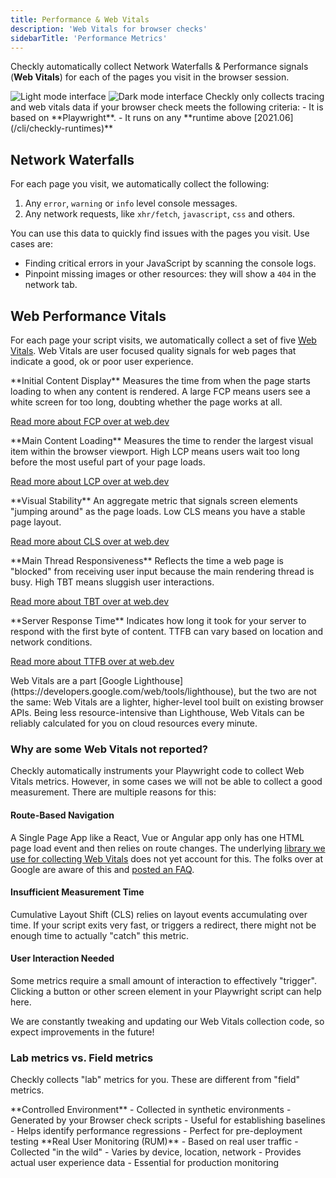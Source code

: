 ```yaml
---
title: Performance & Web Vitals
description: 'Web Vitals for browser checks'
sidebarTitle: 'Performance Metrics'
---
```


Checkly automatically collect Network Waterfalls & Performance signals (**Web Vitals**) for each of the pages you visit in the browser session.

<Frame>
      <img 
        className="block dark:hidden" 
        src="/images/next/browser-check-performance-results-light.png" 
        alt="Light mode interface"
      />
      <img 
        className="hidden dark:block" 
        src="/images/next/browser-check-performance-results-dark.png" 
        alt="Dark mode interface"
      />
    </Frame>


<Callout type="warning" emoji="⚠️">
Checkly only collects tracing and web vitals data if your browser check meets the following criteria:
- It is based on **Playwright**.
- It runs on any **runtime above [2021.06](/cli/checkly-runtimes)**
</Callout>


## Network Waterfalls
For each page you visit, we automatically collect the following:

1. Any `error`, `warning` or `info` level console messages.
2. Any network requests, like `xhr/fetch`, `javascript`, `css` and others.

You can use this data to quickly find issues with the pages you visit. Use cases are:

- Finding critical errors in your JavaScript by scanning the console logs.
- Pinpoint missing images or other resources: they will show a `404` in the network tab.


## Web Performance Vitals

For each page your script visits, we automatically collect a set of five [Web Vitals](https://web.dev/learn-web-vitals/).
Web Vitals are user focused quality signals for web pages that indicate a good, ok or poor user experience.

<Accordion title="First Contentful Paint (FCP)" icon="paintbrush">
**Initial Content Display**
Measures the time from when the page starts loading to when any content is rendered. A large FCP means users see a white screen for too long, doubting whether the page works at all.

[Read more about FCP over at web.dev](https://web.dev/fcp/)
</Accordion>

<Accordion title="Largest Contentful Paint (LCP)" icon="image">
**Main Content Loading**
Measures the time to render the largest visual item within the browser viewport. High LCP means users wait too long before the most useful part of your page loads.

[Read more about LCP over at web.dev](https://web.dev/lcp/)
</Accordion>

<Accordion title="Cumulative Layout Shift (CLS)" icon="arrows-to-circle">
**Visual Stability**
An aggregate metric that signals screen elements "jumping around" as the page loads. Low CLS means you have a stable page layout.

[Read more about CLS over at web.dev](https://web.dev/cls/)
</Accordion>

<Accordion title="Total Blocking Time (TBT)" icon="clock">
**Main Thread Responsiveness**
Reflects the time a web page is "blocked" from receiving user input because the main rendering thread is busy. High TBT means sluggish user interactions.

[Read more about TBT over at web.dev](https://web.dev/tbt/)
</Accordion>

<Accordion title="Time to First Byte (TTFB)" icon="server">
**Server Response Time**
Indicates how long it took for your server to respond with the first byte of content. TTFB can vary based on location and network conditions.

[Read more about TTFB over at web.dev](https://web.dev/time-to-first-byte/)
</Accordion>

<Callout type="info" emoji="💡">
Web Vitals are a part [Google Lighthouse](https://developers.google.com/web/tools/lighthouse), but the two are not the same: Web Vitals are a lighter, higher-level tool built on existing browser APIs. Being less resource-intensive than Lighthouse, Web Vitals can be reliably calculated for you on cloud resources every minute.
</Callout>

### Why are some Web Vitals not reported?

Checkly automatically instruments your Playwright code to collect Web Vitals metrics. However, in some cases we will not
be able to collect a good measurement. There are multiple reasons for this:

#### Route-Based Navigation

A Single Page App like a React, Vue or Angular app only has one HTML page load event and then relies on route changes.
The underlying [library we use for collecting Web Vitals](https://github.com/GoogleChrome/web-vitals) does not yet account for this.
The folks over at Google are aware of this and [posted an FAQ](https://web.dev/vitals-spa-faq/).

#### Insufficient Measurement Time

Cumulative Layout Shift (CLS) relies on layout events accumulating over time. If your script exits very fast, or triggers
a redirect, there might not be enough time to actually "catch" this metric.

#### User Interaction Needed

Some metrics require a small amount of interaction to effectively "trigger". Clicking a button or other screen element
in your Playwright script can help here.


<Callout type="tip" emoji="🔄">
We are constantly tweaking and updating our Web Vitals collection code, so expect improvements in the future!
</Callout>

### Lab metrics vs. Field metrics

Checkly collects "lab" metrics for you. These are different from "field" metrics. 

<CardGroup cols={2}>
<Card title="Lab Metrics" icon="flask">
**Controlled Environment**
- Collected in synthetic environments
- Generated by your Browser check scripts
- Useful for establishing baselines
- Helps identify performance regressions
- Perfect for pre-deployment testing
</Card>

<Card title="Field Metrics" icon="users">
**Real User Monitoring (RUM)**
- Based on real user traffic
- Collected "in the wild"
- Varies by device, location, network
- Provides actual user experience data
- Essential for production monitoring
</Card>
</CardGroup>

